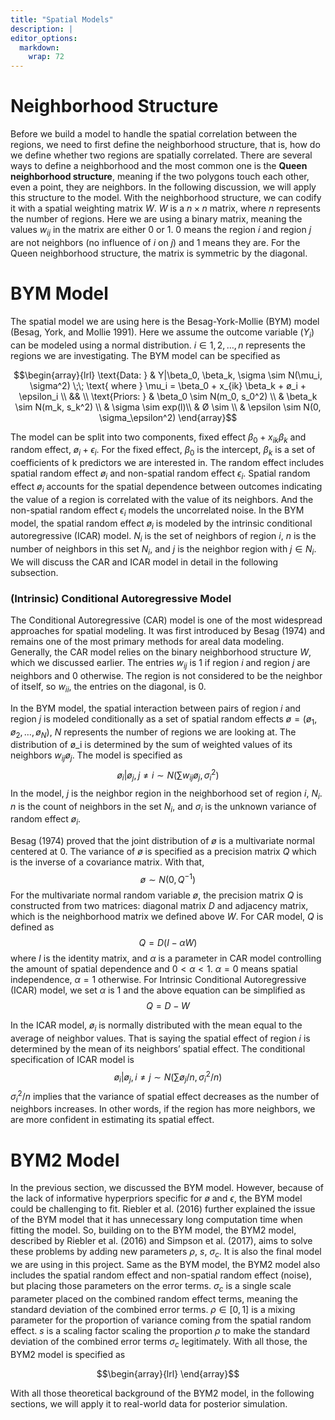 ```yaml
---
title: "Spatial Models"
description: |
editor_options: 
  markdown: 
    wrap: 72
---
```


# Neighborhood Structure
Before we build a model to handle the spatial correlation between the regions, we need to first define the neighborhood structure, that is, how do we define whether two regions are spatially correlated. There are several ways to define a neighborhood and the most common one is the **Queen neighborhood structure**, meaning if the two polygons touch each other, even a point, they are neighbors. In the following discussion, we will apply this structure to the model. With the neighborhood structure, we can codify it with a spatial weighting matrix $W$. $W$ is a $n \times n$ matrix, where $n$ represents the number of regions. Here we are using a binary matrix, meaning the values $w_{ij}$ in the matrix are either 0 or 1. 0 means the region $i$ and region $j$ are not neighbors (no influence of $i$ on $j$) and 1 means they are. For the Queen neighborhood structure, the matrix is symmetric by the diagonal.

# BYM Model
The spatial model we are using here is the Besag-York-Mollie (BYM) model (Besag, York, and Mollie 1991). Here we assume the outcome variable ($Y_i$) can be modeled using a normal distribution. $i \in {1, 2, …, n}$ represents the regions we are investigating. The BYM model can be specified as

$$\begin{array}{lrl}
\text{Data: } & Y|\beta_0, \beta_k, \sigma \sim N(\mu_i, \sigma^2) \;\;
\text{ where } \mu_i = \beta_0 + x_{ik} \beta_k + ø_i + \epsilon_i \\
&& \\
\text{Priors: } 
& \beta_0 \sim N(m_0, s_0^2) \\
& \beta_k \sim N(m_k, s_k^2) \\
& \sigma \sim exp(l)\\
& Ø \sim \\
& \epsilon \sim N(0, \sigma_\epsilon^2)
\end{array}$$


The model can be split into two components, fixed effect $\beta_0 + x_{ik}\beta_k$ and random effect, $ø_i + \epsilon_i$. For the fixed effect, $\beta_0$ is the intercept, $\beta_k$ is a set of coefficients of k predictors we are interested in. The random effect includes spatial random effect $ø_i$ and non-spatial random effect $\epsilon_i$. Spatial random effect $ø_i$ accounts for the spatial dependence between outcomes indicating the value of a region is correlated with the value of its neighbors. And the non-spatial random effect $\epsilon_i$ models the uncorrelated noise. In the BYM model, the spatial random effect $ø_i$ is modeled by the intrinsic conditional autoregressive (ICAR) model. $N_i$ is the set of neighbors of region $i$, $n$ is the number of neighbors in this set $N_i$, and $j$ is the neighbor region with $j \in N_i$. We will discuss the CAR and ICAR model in detail in the following subsection.


### (Intrinsic) Conditional Autoregressive Model
The Conditional Autoregressive (CAR) model is one of the most widespread approaches for spatial modeling. It was first introduced by Besag (1974) and remains one of the most primary methods for areal data modeling. Generally, the CAR model relies on the binary neighborhood structure $W$, which we discussed earlier. The entries $w_{ij}$ is 1 if region $i$ and region $j$ are neighbors and 0 otherwise. The region is not considered to be the neighbor of itself, so $w_{ii}$, the entries on the diagonal, is 0. 


In the BYM model, the spatial interaction between pairs of region $i$ and region $j$ is modeled conditionally as a set of spatial random effects $ø = (ø_1, ø_2, …, ø_N)$, $N$ represents the number of regions we are looking at. The distribution of ø_i is determined by the sum of weighted values of its neighbors $w_{ij}ø_j$. The model is specified as
$$ø_i | ø_j, j ≠ i \sim N(\sum w_{ij}ø_j, \sigma_i^2)$$
In the model, $j$ is the neighbor region in the neighborhood set of region $i$, $N_i$. $n$ is the count of neighbors in the set $N_i$, and $\sigma_i$ is the unknown variance of random effect $ø_i$.


Besag (1974) proved that the joint distribution of $ø$ is a multivariate normal centered at 0. The variance of $ø$ is specified as a precision matrix $Q$ which is the inverse of a covariance matrix. With that,
$$ø \sim N(0, Q^{-1})$$
For the multivariate normal random variable $ø$, the precision matrix $Q$ is constructed from two matrices: diagonal matrix $D$ and adjacency matrix, which is the neighborhood matrix we defined above $W$. For CAR model, $Q$ is defined as 
$$Q = D(I - \alpha W)$$
where $I$ is the identity matrix, and $\alpha$ is a parameter in CAR model controlling the amount of spatial dependence and $0 < \alpha < 1$. $\alpha = 0$ means spatial independence, $\alpha = 1$ otherwise. For Intrinsic Conditional Autoregressive (ICAR) model, we set $\alpha$ is 1 and the above equation can be simplified as 
$$Q = D - W$$

In the ICAR model, $ø_i$ is normally distributed with the mean equal to the average of neighbor values. That is saying the spatial effect of region $i$ is determined by the mean of its neighbors’ spatial effect. The conditional specification of ICAR model is
$$ø_i | ø_j, i ≠ j \sim N(\sum ø_j/n, \sigma_i^2/n)$$
$\sigma_i^2 /n$ implies that the variance of spatial effect decreases as the number of neighbors increases. In other words, if the region has more neighbors, we are more confident in estimating its spatial effect. 


# BYM2 Model
In the previous section, we discussed the BYM model. However, because of the lack of informative hyperpriors specific for $ø$ and $\epsilon$, the BYM model could be challenging to fit. Riebler et al. (2016) further explained the issue of the BYM model that it has unnecessary long computation time when fitting the model. So, building on to the BYM model, the BYM2 model, described by Riebler et al. (2016) and Simpson et al. (2017), aims to solve these problems by adding new parameters $\rho$, $s$, $\sigma_c$. It is also the final model we are using in this project. 
Same as the BYM model, the BYM2 model also includes the spatial random effect and non-spatial random effect (noise), but placing those parameters on the error terms. $\sigma_c$ is a single scale parameter placed on the combined random effect terms, meaning the standard deviation of the combined error terms. $\rho \in [0, 1]$ is a mixing parameter for the proportion of variance coming from the spatial random effect. $s$ is a scaling factor scaling the proportion $\rho$ to make the standard deviation of the combined error terms $\sigma_c$ legitimately. With all those, the BYM2 model is specified as

$$\begin{array}{lrl}
\end{array}$$


With all those theoretical background of the BYM2 model, in the following sections, we will apply it to real-world data for posterior simulation.
